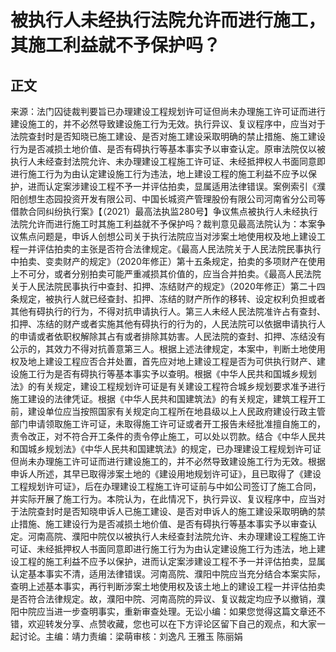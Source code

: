 # 被执行人未经执行法院允许而进行施工，其施工利益就不予保护吗？
## 正文
来源：法门囚徒裁判要旨已办理建设工程规划许可证但尚未办理施工许可证而进行建设施工的，并不必然导致建设施工行为无效。执行异议、复议程序中，应当对于法院查封时是否知晓已施工建设、是否对施工建设采取明确的禁止措施、施工建设行为是否减损土地价值、是否有碍执行等基本事实予以审查认定。原审法院仅以被执行人未经查封法院允许、未办理建设工程施工许可证、未经抵押权人书面同意即进行施工行为为由认定建设施工行为违法，地上建设工程的施工利益不应予以保护，进而认定案涉建设工程不予一并评估拍卖，显属适用法律错误。案例索引《濮阳创想生态园投资开发有限公司、中国长城资产管理股份有限公司河南省分公司等借款合同纠纷执行案》【（2021）最高法执监280号】‍争议焦点被执行人未经执行法院允许而进行施工时其施工利益就不予保护吗？裁判意见最高法院认为：本案争议焦点问题是，申诉人创想公司关于执行法院应当对涉案土地使用权及地上建设工程一并评估拍卖的主张是否符合法律规定。《最高人民法院关于人民法院民事执行中拍卖、变卖财产的规定》（2020年修正）第十五条规定，拍卖的多项财产在使用上不可分，或者分别拍卖可能严重减损其价值的，应当合并拍卖。《最高人民法院关于人民法院民事执行中查封、扣押、冻结财产的规定》（2020年修正）第二十四条规定，被执行人就已经查封、扣押、冻结的财产所作的移转、设定权利负担或者其他有碍执行的行为，不得对抗申请执行人。第三人未经人民法院准许占有查封、扣押、冻结的财产或者实施其他有碍执行的行为的，人民法院可以依据申请执行人的申请或者依职权解除其占有或者排除其妨害。人民法院的查封、扣押、冻结没有公示的，其效力不得对抗善意第三人。根据上述法律规定，本案中，判断土地使用权及地上建设工程应否合并处置，首先应对地上建设工程是否为可供执行财产、建设施工行为是否有碍执行等基本事实予以查明。根据《中华人民共和国城乡规划法》的有关规定，建设工程规划许可证是有关建设工程符合城乡规划要求准予进行施工建设的法律凭证。根据《中华人民共和国建筑法》的有关规定，建筑工程开工前，建设单位应当按照国家有关规定向工程所在地县级以上人民政府建设行政主管部门申请领取施工许可证，未取得施工许可证或者开工报告未经批准擅自施工的，责令改正，对不符合开工条件的责令停止施工，可以处以罚款。结合《中华人民共和国城乡规划法》《中华人民共和国建筑法》的规定，已办理建设工程规划许可证但尚未办理施工许可证而进行建设施工的，并不必然导致建设施工行为无效。根据申诉人所述，其早已取得涉案土地的《建设用地规划许可证》，且已取得了《建设工程规划许可证》，后在办理建设工程施工许可证前与中如公司签订了施工合同，并实际开展了施工行为。本院认为，在此情况下，执行异议、复议程序中，应当对于法院查封时是否知晓申诉人已施工建设、是否对申诉人的施工建设采取明确的禁止措施、施工建设行为是否减损土地价值、是否有碍执行等基本事实予以审查认定。河南高院、濮阳中院仅以被执行人未经查封法院允许、未办理建设工程施工许可证、未经抵押权人书面同意即进行施工行为为由认定建设施工行为违法，地上建设工程的施工利益不应予以保护，进而认定案涉建设工程不予一并评估拍卖，显属认定基本事实不清，适用法律错误。河南高院、濮阳中院应当充分结合本案实际，查明上述基本事实，再行判断涉案土地使用权及该土地上的建设工程一并评估拍卖是否符合法律规定。故，濮阳中院、河南高院的异议、复议裁定均应予以撤销，濮阳中院应当进一步查明事实，重新审查处理。无讼小编：如果您觉得这篇文章还不错，欢迎转发分享、点赞收藏，您也可以在下方评论区留下自己的观点，和大家一起讨论。主编：靖力责编：梁萌审核：刘逸凡 王雅玉 陈丽娟